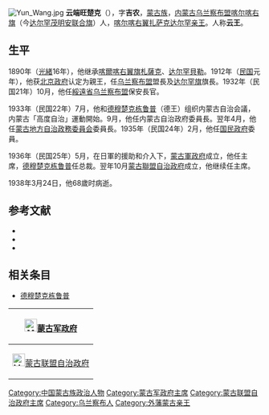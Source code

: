 [[File:Yun_Wang.jpg|thumb]]
'''云端旺楚克'''（{{bd|1871年||1938年|3月24日|catIdx=Yun云}}），字'''吉农'''，[[蒙古族|蒙古族]]，[[内蒙古|内蒙古]][[乌兰察布盟|乌兰察布盟]][[喀尔喀右翼旗|喀尔喀右旗]]（今[[达尔罕茂明安联合旗|达尔罕茂明安联合旗]]）人，[[喀尔喀右翼扎萨克达尔罕亲王|喀尔喀右翼扎萨克达尔罕亲王]]。人称'''云王'''。

==生平==
1890年（[[光緒|光緒]]16年），他继承[[喀爾喀右翼旗|喀爾喀右翼旗]][[扎薩克|札薩克]]、[[达尔罕旗|达尔罕]][[貝勒|貝勒]]。1912年（[[民國紀年|民国]]元年），他获[[北洋政府|北京政府]]认定为親王，任[[乌兰察布盟|乌兰察布盟]]盟長及[[达尔罕旗|达尔罕旗]]旗長。1932年（民国21年）10月，他任[[綏遠省_(中華民國)|綏遠省]][[乌兰察布盟|乌兰察布盟]]保安長官。

1933年（民国22年）7月，他和[[德穆楚克栋鲁普|德穆楚克栋鲁普]]（德王）组织内蒙古自治会議，内蒙古「高度自治」運動開始。9月，他任内蒙古自治政府委員長。翌年4月，他任[[蒙古地方自治政務委員会|蒙古地方自治政務委員会]]委員長。1935年（民国24年）2月，他任[[国民政府|国民政府]]委員。

1936年（民国25年）5月，在日軍的援助和介入下，[[蒙古軍政府|蒙古軍政府]]成立，他任主席，[[德穆楚克栋鲁普|德穆楚克栋鲁普]]任总裁。翌年10月[[蒙古聯盟自治政府|蒙古聯盟自治政府]]成立，他继续任主席。

1938年3月24日，他68歲时病逝。

== 参考文献 ==
* <span style="font-size:90%;">{{Cite book|author=徐友春主編|title=民国人物大辞典 増訂版|year=2007|publisher=河北人民出版社|isbn=978-7-202-03014-1}}
* <span style="font-size:90%;">{{Cite book|author=劉国銘主編|title=中国国民党百年人物全書|year=2005|publisher=团結出版社|isbn=7-80214-039-0}}
* <span style="font-size:90%;">{{cite book|author=邵延淼|title=辛亥以来人物年里录|year=1994|publisher=江苏教育出版社}}

== 相关条目 ==
* [[德穆楚克栋鲁普|德穆楚克栋鲁普]]

{| class="wikitable" style="margin:0 auto"
|-
![[File:Menjiang_Flag_(1936).svg|25px]][[蒙古军政府|蒙古军政府]]
{{先代次代|主席|<small>1936年5月 - 1937年10月</small>|（創設）|（改组蒙古聯盟自治政府）}}
|- 
![[File:Menjiang_Flag_1945.svg|25px]][[蒙古联盟自治政府|蒙古联盟自治政府]]
{{先代次代|主席|<small>1937年10月 - 1938年3月</small>|（蒙古軍政府改組）|[[德穆楚克栋鲁普|德穆楚克栋鲁普]]}}
|}

{{内蒙古行政长官|蒙联}}
{{DEFAULTSORT:Y云}}
[[Category:中国蒙古族政治人物|Category:中国蒙古族政治人物]]
[[Category:蒙古军政府主席|Category:蒙古军政府主席]]
[[Category:蒙古联盟自治政府主席|Category:蒙古联盟自治政府主席]]
[[Category:乌兰察布人|Category:乌兰察布人]]
[[Category:外藩蒙古亲王|Category:外藩蒙古亲王]]